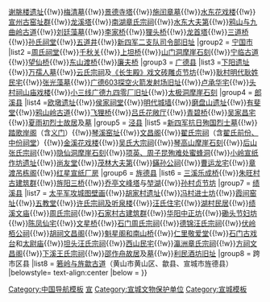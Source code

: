 {{Navbox
|name = 宣城市境内的安徽省文物保护单位
|title = [[安徽省文物保护单位#宣城市|宣城市境内的安徽省文物保护单位]]
|titlestyle =
|image =
|style = text-align:left;
|groupstyle = width:7em;text-align:center;
|state = {{{state<includeonly>|collapsed</includeonly>}}}
|above =
|group1 = [[宣州区]]
|list1 = [[梅文鼎墓]]{{!w}}[[謝朓樓|谢朓楼遗址]]{{!w}}[[梅清墓]]{{!w}}[[景德寺塔]]{{!w}}[[施闰章墓]]{{!w}}[[水东花戏楼]]{{!w}}[[宣州古窑址群]]{{!w}}[[龙溪塔]]{{!w}}[[南湖章氏宗祠]]{{!w}}[[水东大夫第]]{{!w}}[[鸦山与九曲岭古道]]{{!w}}[[刘廷藻墓]]{{!w}}[[李家桥]]{{!w}}[[狸头桥]]{{!w}}[[龙首塔]]{{!w}}[[三道桥]]{{!w}}[[孙氏祠堂]]{{!w}}[[五道井]]{{!w}}[[新四军二支队司令部旧址]]
|group2 = [[宁国市]]
|list2 =[[周氏祠堂]]{{!w}}[[千秋关]]{{!w}}[[上坦桥]]{{!w}}[[山门洞摩崖石刻]]{{!w}}[[宁临古道]]{{!w}}[[望仙桥]]{{!w}}[[东山渡桥]]{{!w}}[[廉夫桥]]
|group3 = [[广德县]]
|list3 =[[下阳遗址]]{{!w}}[[万孺人墓]]{{!w}}[[云氏宗祠]]及[[《长生殿》戏文砖雕贞节坊]]{{!w}}[[耿村明代耿姓民宅]]{{!w}}[[张光藻墓]]{{!w}}[[广德603探空火箭发射场旧址]]{{!w}}[[卢承华宅]]{{!w}}[[头村祠山庙戏楼]]{{!w}}[[小三线广德九四零厂旧址]]{{!w}}[[太极洞摩崖石刻]]
|group4 = [[郎溪县]]
|list4 =[[欧墩遗址]]{{!w}}[[侯家祠堂]]{{!w}}[[郎溪城墙|明代城墙]]{{!w}}[[磨盘山遗址]]{{!w}}[[有斐堂]]{{!w}}[[鸦山岭古道]]{{!w}}[[飞狸桥]]{{!w}}[[吕氏花敞厅]]{{!w}}[[青碧桥]]{{!w}}[[吴家昌宅]]{{!w}}[[夏雨初故居|夏雨初烈士故居]]及[[夏雨初墓|墓]]
|group5 = [[泾县]]
|list5 =[[新四军抗日殉国烈士墓]]{{!w}}[[踏歌岸阁]]（含[[义门]]）{{!w}}[[琴溪窑址]]{{!w}}[[泾县文昌阁|文昌阁]]{{!w}}[[翟氏宗祠]]（含[[翟氏前份、中份祠堂]]）{{!w}}[[金溪花戏楼]]{{!w}}[[吴氏大宗祠]]{{!w}}[[琴高山摩崖石刻]]{{!w}}[[后山张氏宗祠]]{{!w}}[[隐仙洞摩崖石刻]]{{!w}}[[项英、周子昆殉难处蜜蜂洞]]{{!w}}[[小岭宣纸作坊遗址]]{{!w}}[[尚友堂 (泾县)|尚友堂]]{{!w}}[[茂林大夫第]]{{!w}}[[鏋孙公祠]]{{!w}}[[曹运龙宅]]{{!w}}[[章渡吊栋阁]]{{!w}}[[红星宣纸厂房]]
|group6 = [[旌德县]]
|list6 = [[三溪乐成桥]]{{!w}}[[朱旺村|朱旺村古建筑群]]{{!w}}[[旌阳三桥]]{{!w}}[[乔亭文峰塔]]与[[堃湖]]{{!w}}[[孙村贞节坊]]
|group7 = [[绩溪县]]
|list7 = [[旺川曹氏支祠|太平军攻城图壁画]]{{!w}}[[胡家村遗址]]{{!w}}[[冯村进士坊]]{{!w}}[[霞间窑址]]{{!w}}[[五教堂]]{{!w}}[[许氏宗祠及听泉楼]]{{!w}}[[汪氏住宅]]{{!w}}[[湖村 (绩溪)|湖村民居]]{{!w}}[[绩溪文庙]]{{!w}}[[周氏宗祠 (绩溪)|周氏宗祠]]{{!w}}[[石家村 (绩溪)|石家村古建筑群]]{{!w}}[[华阳中正坊]]{{!w}}[[磡头节妇坊]]{{!w}}[[陈凤仙宅]]{{!w}}[[文星桥]]{{!w}}[[石门周氏宗祠]]{{!w}}[[德锦汪氏宗祠]]{{!w}}[[伏岭栢公祠]]{{!w}}[[胡祠文昌阁]]{{!w}}[[石家村 (绩溪)|魁星阁和南山桥]]{{!w}}[[仁里敬爱堂]]{{!w}}[[石门古戏台]]和[[太尉庙]]{{!w}}[[坦头汪氏宗祠]]{{!w}}[[西山民宅]]{{!w}}[[瀛洲章氏宗祠]]{{!w}}[[方祠文昌阁]]{{!w}}[[下溪王氏宗祠]]{{!w}}[[邵作舟故居]]及[[邵作舟墓|墓]]{{!w}}[[利民酒坊旧址]]
|group8 = 跨市区县
|list8 = [[箬岭与旌歙古道]]（黄山市黄山区、歙县、宣城市旌德县）
|belowstyle= text-align:center
|below = 
}}<noinclude>
[[Category:中国导航模板]]
[[Category:安徽省文物保护单位模板|宣]]
[[Category:宣城文物保护单位]]
[[Category:宣城模板]]
</noinclude>